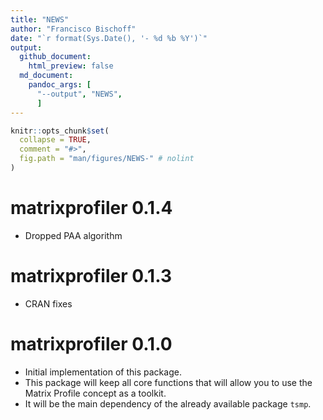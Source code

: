 ```yaml
---
title: "NEWS"
author: "Francisco Bischoff"
date: "`r format(Sys.Date(), '- %d %b %Y')`"
output:
  github_document:
    html_preview: false
  md_document:
    pandoc_args: [
      "--output", "NEWS",
      ]
---
```


<!-- NEWS.md is generated from NEWS.Rmd. Please edit that file -->

```r
knitr::opts_chunk$set(
  collapse = TRUE,
  comment = "#>",
  fig.path = "man/figures/NEWS-" # nolint
)
```

# matrixprofiler 0.1.4
-   Dropped PAA algorithm

# matrixprofiler 0.1.3
-   CRAN fixes

# matrixprofiler 0.1.0

-   Initial implementation of this package.
-   This package will keep all core functions that will allow you to use the Matrix Profile concept as a toolkit.
-   It will be the main dependency of the already available package `tsmp`.
